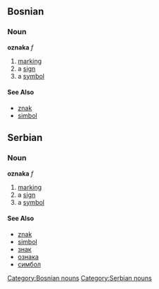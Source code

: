==Bosnian==
===Noun===
'''oznaka''' ''f''
[[Category:Bosnian nouns]]
#[[marking]]
#a [[sign]]
#a [[symbol]]
====See Also====
*[[znak]]
*[[simbol]]

==Serbian==
===Noun===
'''oznaka''' ''f''
[[Category:Serbian nouns]]
#[[marking]]
#a [[sign]]
#a [[symbol]]
====See Also====
*[[znak]]
*[[simbol]]
*[[знак]]
*[[ознака]]
*[[симбол]]
